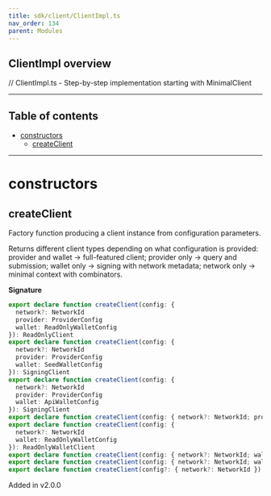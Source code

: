 ```yaml
---
title: sdk/client/ClientImpl.ts
nav_order: 134
parent: Modules
---
```


## ClientImpl overview

// ClientImpl.ts - Step-by-step implementation starting with MinimalClient

---

<h2 className="text-delta">Table of contents</h2>

- [constructors](#constructors)
  - [createClient](#createclient)

---

# constructors

## createClient

Factory function producing a client instance from configuration parameters.

Returns different client types depending on what configuration is provided:
provider and wallet → full-featured client; provider only → query and submission;
wallet only → signing with network metadata; network only → minimal context with combinators.

**Signature**

```ts
export declare function createClient(config: {
  network?: NetworkId
  provider: ProviderConfig
  wallet: ReadOnlyWalletConfig
}): ReadOnlyClient
export declare function createClient(config: {
  network?: NetworkId
  provider: ProviderConfig
  wallet: SeedWalletConfig
}): SigningClient
export declare function createClient(config: {
  network?: NetworkId
  provider: ProviderConfig
  wallet: ApiWalletConfig
}): SigningClient
export declare function createClient(config: { network?: NetworkId; provider: ProviderConfig }): ProviderOnlyClient
export declare function createClient(config: {
  network?: NetworkId
  wallet: ReadOnlyWalletConfig
}): ReadOnlyWalletClient
export declare function createClient(config: { network?: NetworkId; wallet: SeedWalletConfig }): SigningWalletClient
export declare function createClient(config: { network?: NetworkId; wallet: ApiWalletConfig }): ApiWalletClient
export declare function createClient(config?: { network?: NetworkId }): MinimalClient
```

Added in v2.0.0
